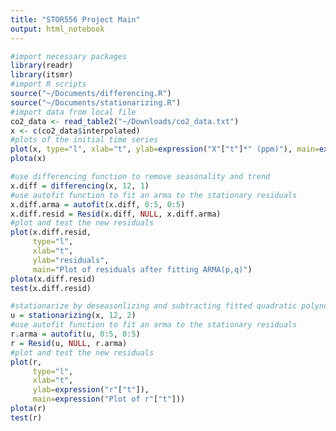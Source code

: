 ```yaml
---
title: "STOR556 Project Main"
output: html_notebook
---
```


```r
#import necessary packages
library(readr)
library(itsmr)
#import R scripts
source("~/Documents/differencing.R")
source("~/Documents/stationarizing.R")
#import data from local file
co2_data <- read_table2("~/Downloads/co2_data.txt")
x <- c(co2_data$interpolated)
#plots of the initial time series
plot(x, type="l", xlab="t", ylab=expression("X"["t"]*" (ppm)"), main=expression("Carbon Dioxide Time Series X"["t"]))
plota(x)
```

```r
#use differencing function to remove seasonality and trend
x.diff = differencing(x, 12, 1)
#use autofit function to fit an arma to the stationary residuals
x.diff.arma = autofit(x.diff, 0:5, 0:5)
x.diff.resid = Resid(x.diff, NULL, x.diff.arma)
#plot and test the new residuals
plot(x.diff.resid, 
     type="l", 
     xlab="t", 
     ylab="residuals", 
     main="Plot of residuals after fitting ARMA(p,q)")
plota(x.diff.resid)
test(x.diff.resid)
```

```r
#stationarize by deseasonlizing and subtracting fitted quadratic polynomial
u = stationarizing(x, 12, 2)
#use autofit function to fit an arma to the stationary residuals
r.arma = autofit(u, 0:5, 0:5)
r = Resid(u, NULL, r.arma)
#plot and test the new residuals
plot(r, 
     type="l", 
     xlab="t", 
     ylab=expression("r"["t"]), 
     main=expression("Plot of r"["t"]))
plota(r)
test(r)
```
